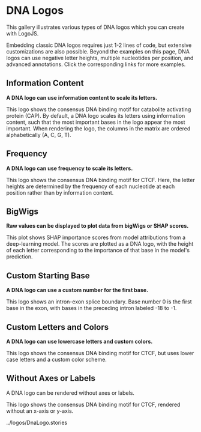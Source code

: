 

<Meta title="Gallery/DNA Logos" />

# DNA Logos

This gallery illustrates various types of DNA logos which you can create with LogoJS.

Embedding classic DNA logos requires just 1-2 lines of code, but extensive customizations are also possible. Beyond the examples on this page, DNA logos can use negative letter heights, multiple nucleotides per position, and advanced annotations. Click the corresponding links for more examples.

## Information Content

**A DNA logo can use information content to scale its letters.**

This logo shows the consensus DNA binding motif for catabolite activating protein (CAP). By default, a DNA logo scales its letters using information content, such that the most important bases in the logo appear the most important. When rendering the logo, the columns in the matrix are ordered alphabetically (A, C, G, T).

<Canvas of={DNALogos.CAPMotifIC} />

## Frequency

**A DNA logo can use frequency to scale its letters.**

This logo shows the consensus DNA binding motif for CTCF. Here, the letter heights are determined by the frequency of each nucleotide at each position rather than by information content.

<Canvas of={DNALogos.CTCFMotifFrequency} />

## BigWigs

**Raw values can be displayed to plot data from bigWigs or SHAP scores.**

This plot shows SHAP importance scores from model attributions from a deep-learning model. The scores are plotted as a DNA logo, with the height of each letter corresponding to the importance of that base in the model's prediction.

<Canvas of={DNALogos.Bigwig} />

## Custom Starting Base

**A DNA logo can use a custom number for the first base.**

This logo shows an intron-exon splice boundary. Base number 0 is the first base in the exon, with bases in the preceding intron labeled -18 to -1.

<Canvas of={DNALogos.CustomStartingBase} />

## Custom Letters and Colors

**A DNA logo can use lowercase letters and custom colors.**

This logo shows the consensus DNA binding motif for CTCF, but uses lower case letters and a custom color scheme.

<Canvas of={DNALogos.CustomGlyphs} />

## Without Axes or Labels

A DNA logo can be rendered without axes or labels.

This logo shows the consensus DNA binding motif for CTCF, rendered without an x-axis or y-axis.

<Canvas of={PlainLogo.CTCF} />
../logos/DnaLogo.stories
